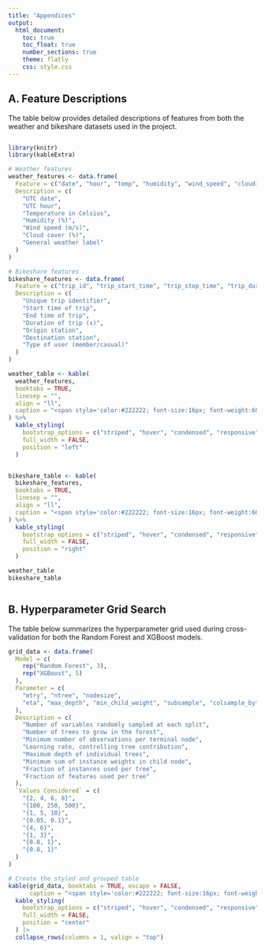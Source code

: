 ```yaml
---
title: "Appendices"
output: 
  html_document:
    toc: true
    toc_float: true
    number_sections: true
    theme: flatly
    css: style.css
---
```


## A. Feature Descriptions {.unnumbered}

The table below provides detailed descriptions of features from both the weather and bikeshare datasets used in the project.

<div style="display: flex; justify-content: space-between; gap: 2em;">
```r
library(knitr)
library(kableExtra)

# Weather features
weather_features <- data.frame(
  Feature = c("date", "hour", "temp", "humidity", "wind_speed", "cloudiness", "weather_main"),
  Description = c(
    "UTC date",
    "UTC hour",
    "Temperature in Celsius",
    "Humidity (%)",
    "Wind speed (m/s)",
    "Cloud cover (%)",
    "General weather label"
  )
)

# Bikeshare features
bikeshare_features <- data.frame(
  Feature = c("trip_id", "trip_start_time", "trip_stop_time", "trip_duration_seconds", "from_station_name", "to_station_name", "user_type"),
  Description = c(
    "Unique trip identifier",
    "Start time of trip",
    "End time of trip",
    "Duration of trip (s)",
    "Origin station",
    "Destination station",
    "Type of user (member/casual)"
  )
)

weather_table <- kable(
  weather_features, 
  booktabs = TRUE, 
  linesep = "", 
  align = "ll", 
  caption = "<span style='color:#222222; font-size:16px; font-weight:600;'>Table A1. Weather Data Features</span>"
) %>%
  kable_styling(
    bootstrap_options = c("striped", "hover", "condensed", "responsive", "bordered"),
    full_width = FALSE,
    position = "left"
  )


bikeshare_table <- kable(
  bikeshare_features, 
  booktabs = TRUE, 
  linesep = "", 
  align = "ll", 
  caption = "<span style='color:#222222; font-size:16px; font-weight:600;'>Table A2. Bike Share Data Features</span>"
) %>%
  kable_styling(
    bootstrap_options = c("striped", "hover", "condensed", "responsive", "bordered"),
    full_width = FALSE,
    position = "right"
  )

weather_table
bikeshare_table
```

</div>

## B. Hyperparameter Grid Search {.unnumbered}

The table below summarizes the hyperparameter grid used during cross-validation for both the Random Forest and XGBoost models.
```r
grid_data <- data.frame(
  Model = c(
    rep("Random Forest", 3),
    rep("XGBoost", 5)
  ),
  Parameter = c(
    "mtry", "ntree", "nodesize",
    "eta", "max_depth", "min_child_weight", "subsample", "colsample_bytree"
  ),
  Description = c(
    "Number of variables randomly sampled at each split",
    "Number of trees to grow in the forest",
    "Minimum number of observations per terminal node",
    "Learning rate, controlling tree contribution",
    "Maximum depth of individual trees",
    "Minimum sum of instance weights in child node",
    "Fraction of instances used per tree",
    "Fraction of features used per tree"
  ),
  `Values Considered` = c(
    "{2, 4, 6, 8}",
    "{100, 250, 500}",
    "{1, 5, 10}",
    "{0.05, 0.1}",
    "{4, 6}",
    "{1, 3}",
    "{0.8, 1}",
    "{0.8, 1}"
  )
)

# Create the styled and grouped table
kable(grid_data, booktabs = TRUE, escape = FALSE,
      caption = "<span style='color:#222222; font-size:16px; font-weight:600;'>Table B. Hyperparameter Grid Considered for Random Forest and XGBoost</span>") |>
  kable_styling(
    bootstrap_options = c("striped", "hover", "condensed", "responsive", "bordered"),
    full_width = FALSE,
    position = "center"
  ) |>
  collapse_rows(columns = 1, valign = "top")
```

